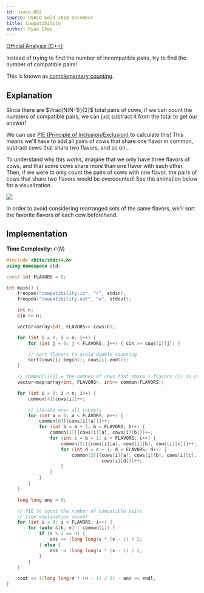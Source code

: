 ```yaml
---
id: usaco-862
source: USACO Gold 2018 December
title: Cowpatibility
author: Ryan Chou
---
```


[Official Analysis (C++)](http://www.usaco.org/current/data/sol_cowpatibility_gold_dec18.html)

<Spoiler title="Hint">
Instead of trying to find the number of incompatible pairs, try to find the number of compatible pairs!

This is known as [complementary counting](https://artofproblemsolving.com/wiki/index.php/Complementary_counting).
</Spoiler>

<Spoiler title="Solution">

## Explanation

Since there are $\frac{N(N-1)}{2}$ total pairs of cows, if we can count the numbers of compatible pairs, we can just subtract it from the total to get our answer!

We can use [PIE (Principle of Inclusion/Exclusion)](https://artofproblemsolving.com/wiki/index.php/Principle_of_Inclusion-Exclusion) to calculate this! This means we'll have to add all pairs of cows that share one flavor in common, subtract cows that share two flavors,
and so on...

To understand why this works, imagine that we only have three flavors of cows, and that some cows share more than one flavor with each other. Then, if we were to only
count the pairs of cows with one flavor, the pairs of cows that share two flavors would be overcounted! See the animation below for a visualization.

<img src = "/usaco-862-anim/PIE.gif"/>

In order to avoid considering rearranged sets of the same flavors, we'll sort the favorite flavors of each cow beforehand.

## Implementation

**Time Complexity:** $\mathcal{O}(N)$

<LanguageSection>
<CPPSection>

```cpp
#include <bits/stdc++.h>
using namespace std;

const int FLAVORS = 5;

int main() {
	freopen("cowpatibility.in", "r", stdin);
	freopen("cowpatibility.out", "w", stdout);

	int n;
	cin >> n;

	vector<array<int, FLAVORS>> cows(n);

	for (int i = 0; i < n; i++) {
		for (int j = 0; j < FLAVORS; j++) { cin >> cows[i][j]; }

		// sort flavors to avoid double counting
		sort(cows[i].begin(), cows[i].end());
	}

	// common[i][j] = the number of cows that share i flavors (j) in common
	vector<map<array<int, FLAVORS>, int>> common(FLAVORS);

	for (int i = 0; i < n; i++) {
		common[4][cows[i]]++;

		// iterate over all subsets
		for (int a = 0; a < FLAVORS; a++) {
			common[0][{cows[i][a]}]++;
			for (int b = a + 1; b < FLAVORS; b++) {
				common[1][{cows[i][a], cows[i][b]}]++;
				for (int c = b + 1; c < FLAVORS; c++) {
					common[2][{cows[i][a], cows[i][b], cows[i][c]}]++;
					for (int d = c + 1; d < FLAVORS; d++) {
						common[3][{cows[i][a], cows[i][b], cows[i][c],
						           cows[i][d]}]++;
					}
				}
			}
		}
	}

	long long ans = 0;

	// PIE to count the number of compatible pairs
	// (see explanation above)
	for (int i = 0; i < FLAVORS; i++) {
		for (auto &[k, v] : common[i]) {
			if (i % 2 == 0) {
				ans += (long long)v * (v - 1) / 2;
			} else {
				ans -= (long long)v * (v - 1) / 2;
			}
		}
	}

	cout << ((long long)n * (n - 1) / 2) - ans << endl;
}
```
</CPPSection>
</LanguageSection>
</Spoiler>
